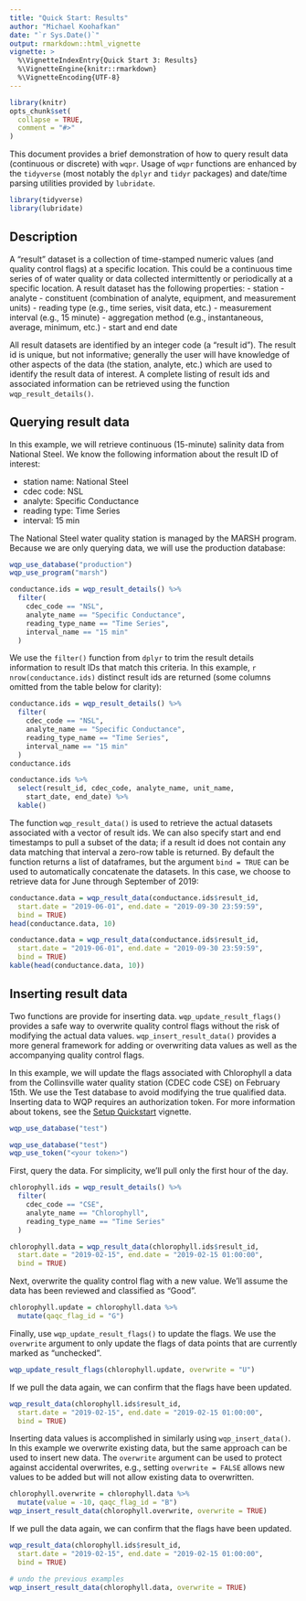 ```yaml
---
title: "Quick Start: Results"
author: "Michael Koohafkan"
date: "`r Sys.Date()`"
output: rmarkdown::html_vignette
vignette: >
  %\VignetteIndexEntry{Quick Start 3: Results}
  %\VignetteEngine{knitr::rmarkdown}
  %\VignetteEncoding{UTF-8}
---
```


```r
library(knitr)
opts_chunk$set(
  collapse = TRUE,
  comment = "#>"
)
```

This document provides a brief demonstration of how to query result data
(continuous or discrete) with `wqpr`. Usage of `wqpr` functions are
enhanced by the `tidyverse` (most notably the `dplyr` and `tidyr` packages)
and date/time parsing utilities provided by `lubridate`.

```r
library(tidyverse)
library(lubridate)
```

## Description

A "result" dataset is a collection of time-stamped numeric values
(and quality control flags) at a specific location. This could be
a continuous time series of of water quality or data collected
intermittently or periodically at a specific location. A result
dataset has the following properties:
- station
- analyte
- constituent (combination of analyte, equipment, and measurement units)
- reading type (e.g., time series, visit data, etc.)
- measurement interval (e.g., 15 minute)
- aggregation method (e.g., instantaneous, average, minimum, etc.)
 - start and end date

All result datasets are identified by an integer code (a "result id").
The result id is unique, but not informative; generally the user will
have knowledge of other aspects of the data (the station, analyte, 
etc.) which are used to identify the result data of interest. A 
complete listing of result ids and associated information can be
retrieved using the function `wqp_result_details()`.

## Querying result data

In this example, we will retrieve continuous (15-minute) 
salinity data from National Steel. We know the following
information about the result ID of interest:

 - station name: National Steel
 - cdec code: NSL
 - analyte: Specific Conductance
 - reading type: Time Series
 - interval: 15 min

The National Steel water quality station is managed by the MARSH
program. Because we are only querying data, we will use the
production database:

```r
wqp_use_database("production")
wqp_use_program("marsh")
```

```r
conductance.ids = wqp_result_details() %>%
  filter(
    cdec_code == "NSL",
    analyte_name == "Specific Conductance",
    reading_type_name == "Time Series",
    interval_name == "15 min"
  )
```

We use the `filter()` function from `dplyr` to trim the result
details information to result IDs that match this criteria.
In this example, `r nrow(conductance.ids)` distinct result ids are
returned (some columns omitted from the table below for clarity):

```r
conductance.ids = wqp_result_details() %>%
  filter(
    cdec_code == "NSL",
    analyte_name == "Specific Conductance",
    reading_type_name == "Time Series",
    interval_name == "15 min"
  )
conductance.ids
```

```r
conductance.ids %>%
  select(result_id, cdec_code, analyte_name, unit_name,
    start_date, end_date) %>%
  kable()
```

The function `wqp_result_data()` is used to retrieve the actual
datasets associated with a vector of result ids. We can also specify
start and end timestamps to pull a subset of the data; if a result id
does not contain any data matching that interval a zero-row table is
returned. By default the function returns a list of dataframes, but
the argument `bind = TRUE` can be used to automatically concatenate
the datasets. In this case, we choose to retrieve data for June 
through September of 2019:

```r
conductance.data = wqp_result_data(conductance.ids$result_id,
  start.date = "2019-06-01", end.date = "2019-09-30 23:59:59",
  bind = TRUE)
head(conductance.data, 10)
```

```r
conductance.data = wqp_result_data(conductance.ids$result_id, 
  start.date = "2019-06-01", end.date = "2019-09-30 23:59:59",
  bind = TRUE)
kable(head(conductance.data, 10))
```

## Inserting result data

Two functions are provide for inserting data.
`wqp_update_result_flags()` provides a safe way to overwrite quality
control flags without the risk of modifying the actual data values.
`wqp_insert_result_data()` provides a more general framework for
adding or overwriting data values as well as the accompanying quality
control flags.

In this example, we will update the flags associated with Chlorophyll a
data from the Collinsville water quality station (CDEC code CSE) on
February 15th. We use the Test database to avoid modifying the true
qualified data. Inserting data to WQP requires an authorization token.
For more information about tokens, see the
[Setup Quickstart](quickstart-setup.html) vignette. 

```r
wqp_use_database("test")
```

```r
wqp_use_database("test")
wqp_use_token("<your token>")
```

First, query the data. For simplicity, we'll pull only the first hour
of the day.

```r
chlorophyll.ids = wqp_result_details() %>%
  filter(
    cdec_code == "CSE",
    analyte_name == "Chlorophyll",
    reading_type_name == "Time Series"
  )

chlorophyll.data = wqp_result_data(chlorophyll.ids$result_id,
  start.date = "2019-02-15", end.date = "2019-02-15 01:00:00",
  bind = TRUE) 
```

Next, overwrite the quality control flag with a new value. We'll assume
the data has been reviewed and classified as "Good".

```r
chlorophyll.update = chlorophyll.data %>%
  mutate(qaqc_flag_id = "G") 
```

Finally, use `wqp_update_result_flags()` to update the flags. We use
the `overwrite` argument to only update the flags of data points that
are currently marked as "unchecked".

```r
wqp_update_result_flags(chlorophyll.update, overwrite = "U")
```

If we pull the data again, we can confirm that the flags have been
updated.

```r
wqp_result_data(chlorophyll.ids$result_id,
  start.date = "2019-02-15", end.date = "2019-02-15 01:00:00",
  bind = TRUE) 
```

Inserting data values is accomplished in similarly using
`wqp_insert_data()`. In this example we overwrite existing
data, but the same approach can be used to insert new data.
The `overwrite` argument can be used to protect against accidental
overwrites, e.g., setting `overwrite = FALSE` allows new values
to be added but will not allow existing data to overwritten.

```r
chlorophyll.overwrite = chlorophyll.data %>%
  mutate(value = -10, qaqc_flag_id = "B")
wqp_insert_result_data(chlorophyll.overwrite, overwrite = TRUE)
```

If we pull the data again, we can confirm that the flags have been
updated.

```r
wqp_result_data(chlorophyll.ids$result_id,
  start.date = "2019-02-15", end.date = "2019-02-15 01:00:00",
  bind = TRUE) 
```

```r
# undo the previous examples
wqp_insert_result_data(chlorophyll.data, overwrite = TRUE)
```
